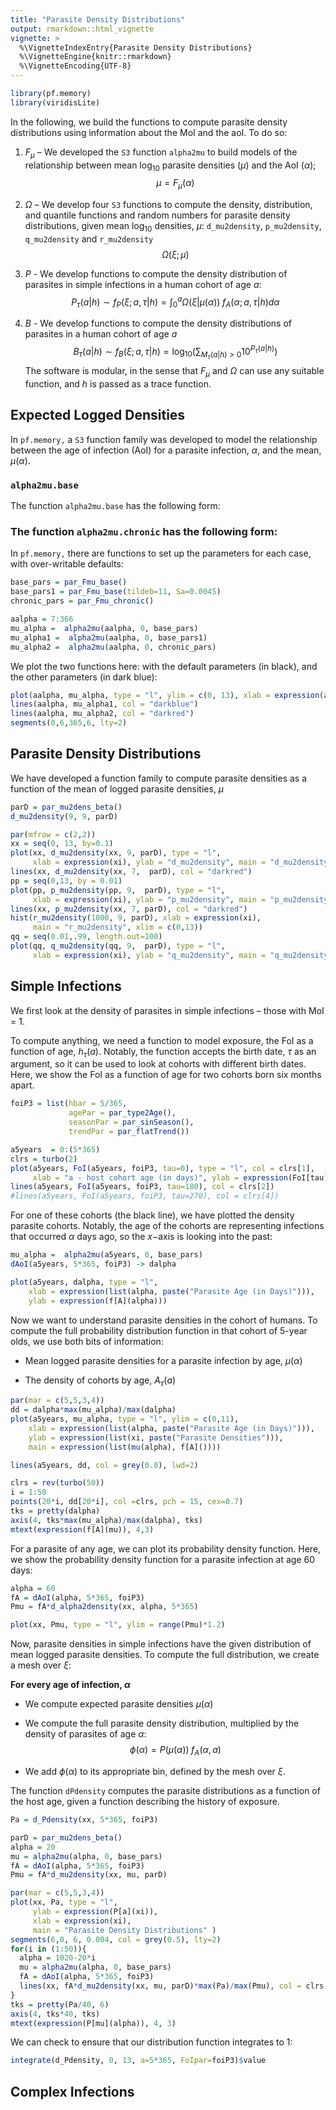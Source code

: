 ```yaml
---
title: "Parasite Density Distributions"
output: rmarkdown::html_vignette
vignette: >
  %\VignetteIndexEntry{Parasite Density Distributions}
  %\VignetteEngine{knitr::rmarkdown}
  %\VignetteEncoding{UTF-8}
---
```


```r
library(pf.memory)
library(viridisLite)
```

In the following, we build the functions to compute parasite density distributions using information about the MoI and the aoI. To do so:

1. $F_\mu$ -- We developed the `S3` function `alpha2mu` to build models of the relationship between mean $\log_{10}$ parasite densities ($\mu$) and the AoI ($\alpha$); $$\mu = F_\mu(\alpha)$$ 

2. $\Omega$ -- We develop four `S3` functions to compute the density, distribution, and quantile functions and random numbers for parasite density distributions, given mean $\log_{10}$ densities, $\mu$: `d_mu2density`, `p_mu2density`, `q_mu2density` and `r_mu2density` $$\Omega(\xi; \mu)$$ 

3. $P$ - We develop functions to compute the density distribution of parasites in simple infections in a human cohort of age $a$: 
$$
P_\tau(a | h) \sim  f_P(\xi; a, \tau |h ) = \int_0^a \Omega(\xi|\mu(\alpha)) \; f_A(\alpha; a, \tau | h) d\alpha 
$$
4. $B$ - We develop functions to compute the density distributions of parasites in a human cohort of age $a$  
$$
B_\tau(a|h) \sim f_B(\xi; a, \tau |h) = \log_{10} \left( \sum_{M_\tau(a|h)>0} 10^{P_\tau(a |h)}\right)
$$
The software is modular, in the sense that $F_\mu$ and $\Omega$ can use any suitable function, and $h$ is passed as a trace function.

## Expected Logged Densities 

In `pf.memory,` a `S3` function family was developed to model the relationship between the age of infection (AoI) for a parasite infection, $\alpha$, and the mean, $\mu(\alpha).$ 

### `alpha2mu.base` 

The function `alpha2mu.base` has the following form:  

\begin{equation}
F_\mu(\alpha) = 
\begin{cases}
    \text{NA} \ & \mbox{if } 0 \leq \alpha < 7 \\[10pt]
      l + (b - l)  \frac{{\textstyle \alpha}}{{\delta}}   & \mbox{if } 7 \leq \alpha \leq \delta  \\[10pt]
     l + (b - l) e^{-s_\alpha (\alpha-\delta)}   & \mbox{if } \alpha \geq \delta\\  
\end{cases}
\label{mualpha}
\end{equation}

### The function `alpha2mu.chronic` has the following form:  

\begin{equation}
F_\mu(\alpha) = 
l + (b - l) e^{-s_\alpha (\alpha-\delta)}   
\end{equation}


In `pf.memory,` there are functions to set up the parameters for each case, with over-writable defaults: 

```r
base_pars = par_Fmu_base()
base_pars1 = par_Fmu_base(tildeb=11, Sa=0.0045)
chronic_pars = par_Fmu_chronic()
```


```r
aalpha = 7:366
mu_alpha =  alpha2mu(aalpha, 0, base_pars)
mu_alpha1 =  alpha2mu(aalpha, 0, base_pars1)
mu_alpha2 =  alpha2mu(aalpha, 0, chronic_pars)
```

We plot the two functions here: with the default parameters (in black), and the other parameters (in dark blue):

```r
plot(aalpha, mu_alpha, type = "l", ylim = c(0, 13), xlab = expression(alpha), ylab = expression (mu(alpha)))
lines(aalpha, mu_alpha1, col = "darkblue")
lines(aalpha, mu_alpha2, col = "darkred")
segments(0,6,365,6, lty=2)
```
## Parasite Density Distributions 

We have developed a function family to compute parasite densities as a function of the mean of logged parasite densities, $\mu$


```r
parD = par_mu2dens_beta() 
d_mu2density(9, 9, parD)
```

```r
par(mfrow = c(2,2))
xx = seq(0, 13, by=0.1)
plot(xx, d_mu2density(xx, 9, parD), type = "l", 
     xlab = expression(xi), ylab = "d_mu2density", main = "d_mu2density")
lines(xx, d_mu2density(xx, 7,  parD), col = "darkred")
pp = seq(0,13, by = 0.01)
plot(pp, p_mu2density(pp, 9,  parD), type = "l", 
     xlab = expression(xi), ylab = "p_mu2density", main = "p_mu2density")
lines(xx, p_mu2density(xx, 7, parD), col = "darkred")
hist(r_mu2density(1000, 9, parD), xlab = expression(xi), 
     main = "r_mu2density", xlim = c(0,13))
qq = seq(0.01,.99, length.out=100)
plot(qq, q_mu2density(qq, 9,  parD), type = "l", 
     xlab = expression(xi), ylab = "q_mu2density", main = "q_mu2density")
```

## Simple Infections 

We first look at the density of parasites in simple infections -- those with MoI = 1. 

To compute anything, we need a function to model exposure, the FoI as a function of age, $h_\tau(a)$.  Notably, the function accepts the birth date, $\tau$ as an argument, so it can be used to look at cohorts with different birth dates. Here, we show the FoI as a function of age for two cohorts born six months apart. 

```r
foiP3 = list(hbar = 5/365, 
             agePar = par_type2Age(), 
             seasonPar = par_sinSeason(), 
             trendPar = par_flatTrend())

a5years  = 0:(5*365)
clrs = turbo(2)
plot(a5years, FoI(a5years, foiP3, tau=0), type = "l", col = clrs[1],
     xlab = "a - host cohort age (in days)", ylab = expression(FoI[tau](a)))
lines(a5years, FoI(a5years, foiP3, tau=180), col = clrs[2])
#lines(a5years, FoI(a5years, foiP3, tau=270), col = clrs[4])
```


For one of these cohorts (the black line), we have plotted the density parasite cohorts. Notably, the age of the cohorts are representing infections that occurred $\alpha$ days ago, so the $x-$axis is looking into the past:  

```r
mu_alpha =  alpha2mu(a5years, 0, base_pars)
dAoI(a5years, 5*365, foiP3) -> dalpha
```

```r
plot(a5years, dalpha, type = "l", 
    xlab = expression(list(alpha, paste("Parasite Age (in Days)"))), 
    ylab = expression(f[A](alpha)))
```

Now we want to understand parasite densities in the cohort of humans. To compute the full probability distribution function in that cohort of 5-year olds, we use both bits of information:

+ Mean logged parasite densities for a parasite infection by age, $\mu(\alpha)$ 

+ The density of cohorts by age, $A_\tau(a)$

```r
par(mar = c(5,5,3,4))
dd = dalpha*max(mu_alpha)/max(dalpha)
plot(a5years, mu_alpha, type = "l", ylim = c(0,11),
    xlab = expression(list(alpha, paste("Parasite Age (in Days)"))), 
    ylab = expression(list(xi, paste("Parasite Densities"))), 
    main = expression(list(mu(alpha), f[A]())))

lines(a5years, dd, col = grey(0.8), lwd=2)

clrs = rev(turbo(50))
i = 1:50
points(20*i, dd[20*i], col =clrs, pch = 15, cex=0.7) 
tks = pretty(dalpha)
axis(4, tks*max(mu_alpha)/max(dalpha), tks)
mtext(expression(f[A](mu)), 4,3)
```

For a parasite of any age, we can plot its probability density function. Here, we show the probability density function for a parasite infection at age $60$ days:

```r
alpha = 60
fA = dAoI(alpha, 5*365, foiP3)
Pmu = fA*d_alpha2density(xx, alpha, 5*365)
```

```r
plot(xx, Pmu, type = "l", ylim = range(Pmu)*1.2)
```



Now, parasite densities in simple infections have the given distribution of mean logged parasite densities. To compute the full distribution, we create a mesh over $\xi$:

**For every age of infection, $\alpha$**

+ We compute expected parasite densities $\mu(\alpha)$

+ We compute the full parasite density distribution, multiplied by the density of parasites of age $\alpha$: $$\phi(\alpha) = P(\mu(\alpha))\; f_A(\alpha, a)$$

+ We add $\phi(\alpha)$ to its appropriate bin, defined by the mesh over $\xi$. 

The function `dPdensity` computes the parasite distributions as a function of the host age, given a function describing the history of exposure.


```r
Pa = d_Pdensity(xx, 5*365, foiP3)
```

```r

parD = par_mu2dens_beta()
alpha = 20
mu = alpha2mu(alpha, 0, base_pars)
fA = dAoI(alpha, 5*365, foiP3)
Pmu = fA*d_mu2density(xx, mu, parD)

par(mar = c(5,5,3,4))
plot(xx, Pa, type = "l",
     ylab = expression(P[a](xi)),
     xlab = expression(xi),
     main = "Parasite Density Distributions" )
segments(6,0, 6, 0.004, col = grey(0.5), lty=2)
for(i in (1:50)){
  alpha = 1020-20*i
  mu = alpha2mu(alpha, 0, base_pars)
  fA = dAoI(alpha, 5*365, foiP3)
  lines(xx, fA*d_mu2density(xx, mu, parD)*max(Pa)/max(Pmu), col = clrs[51-i])
}
tks = pretty(Pa/40, 6)
axis(4, tks*40, tks)
mtext(expression(P[mu](alpha)), 4, 3)
```

We can check to ensure that our distribution function integrates to 1: 

```r
integrate(d_Pdensity, 0, 13, a=5*365, FoIpar=foiP3)$value 
```

## Complex Infections




